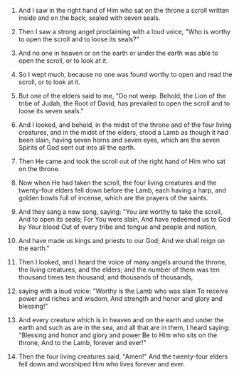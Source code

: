 
1. And I saw in the right hand of Him who sat on the throne a scroll written inside and on the back, sealed with seven seals.

2. Then I saw a strong angel proclaiming with a loud voice, "Who is worthy to open the scroll and to loose its seals?"

3. And no one in heaven or on the earth or under the earth was able to open the scroll, or to look at it.

4. So I wept much, because no one was found worthy to open and read the scroll, or to look at it.

5. But one of the elders said to me, "Do not weep. Behold, the Lion of the tribe of Judah, the Root of David, has prevailed to open the scroll and to loose its seven seals."

6. And I looked, and behold, in the midst of the throne and of the four living creatures, and in the midst of the elders, stood a Lamb as though it had been slain, having seven horns and seven eyes, which are the seven Spirits of God sent out into all the earth.

7. Then He came and took the scroll out of the right hand of Him who sat on the throne.

8. Now when He had taken the scroll, the four living creatures and the twenty-four elders fell down before the Lamb, each having a harp, and golden bowls full of incense, which are the prayers of the saints.

9. And they sang a new song, saying: "You are worthy to take the scroll, And to open its seals; For You were slain, And have redeemed us to God by Your blood Out of every tribe and tongue and people and nation,

10. And have made us kings and priests to our God; And we shall reign on the earth."

11. Then I looked, and I heard the voice of many angels around the throne, the living creatures, and the elders; and the number of them was ten thousand times ten thousand, and thousands of thousands,

12. saying with a loud voice: "Worthy is the Lamb who was slain To receive power and riches and wisdom, And strength and honor and glory and blessing!"

13. And every creature which is in heaven and on the earth and under the earth and such as are in the sea, and all that are in them, I heard saying: "Blessing and honor and glory and power Be to Him who sits on the throne, And to the Lamb, forever and ever!"

14. Then the four living creatures said, "Amen!" And the twenty-four elders fell down and worshiped Him who lives forever and ever.


